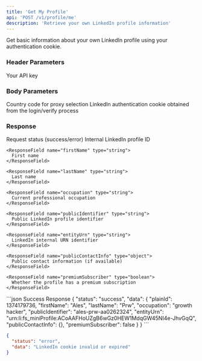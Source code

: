 ```yaml
---
title: 'Get My Profile'
api: 'POST /v1/profile/me'
description: 'Retrieve your own LinkedIn profile information'
---
```


Get basic information about your own LinkedIn profile using your authentication cookie.

### Header Parameters

<ParamField header="x-api-key" type="string" required>
  Your API key
</ParamField>

### Body Parameters
<ParamField body="country" type="string" default="FR">
  Country code for proxy selection
</ParamField>
<ParamField body="login_cookie" type="string" required>
  LinkedIn authentication cookie obtained from the login/verify process
</ParamField>

### Response

<ResponseField name="status" type="string">
  Request status (success/error)
</ResponseField>

<ResponseField name="data" type="object">
  <Expandable title="Properties">
    <ResponseField name="plainId" type="integer">
      Internal LinkedIn profile ID
    </ResponseField>
    
    <ResponseField name="firstName" type="string">
      First name
    </ResponseField>
    
    <ResponseField name="lastName" type="string">
      Last name
    </ResponseField>
    
    <ResponseField name="occupation" type="string">
      Current professional occupation
    </ResponseField>
    
    <ResponseField name="publicIdentifier" type="string">
      Public LinkedIn profile identifier
    </ResponseField>
    
    <ResponseField name="entityUrn" type="string">
      LinkedIn internal URN identifier
    </ResponseField>
    
    <ResponseField name="publicContactInfo" type="object">
      Public contact information (if available)
    </ResponseField>
    
    <ResponseField name="premiumSubscriber" type="boolean">
      Whether the profile has a premium subscription
    </ResponseField>
  </Expandable>
</ResponseField>

<ResponseExample>
```json Success Response
{
  "status": "success",
  "data": {
    "plainId": 1374179736,
    "firstName": "Ales",
    "lastName": "Prw",
    "occupation": "growth hacker",
    "publicIdentifier": "ales-prw-aa0262324",
    "entityUrn": "urn:li:fs_miniProfile:ACoAAFHoUZgB6wGz0HEW1MdqGW45NI4e-JhvGqQ",
    "publicContactInfo": {},
    "premiumSubscriber": false
  }
}
```

```json Error Response
{
  "status": "error",
  "data": "LinkedIn cookie invalid or expired"
}
```
</ResponseExample>